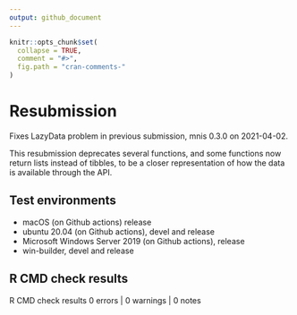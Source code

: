 ```yaml
---
output: github_document
---
```


<!-- cran-comments.md is generated from cran-comments.Rmd . Please edit that file -->

```r
knitr::opts_chunk$set(
  collapse = TRUE,
  comment = "#>",
  fig.path = "cran-comments-"
)
```

# Resubmission 
Fixes LazyData problem in previous submission, mnis 0.3.0 on 2021-04-02.

This resubmission deprecates several functions, and some functions now 
return lists instead of tibbles, to be a closer representation of how the data
is available through the API.

## Test environments

* macOS (on Github actions) release 
* ubuntu 20.04 (on Github actions), devel and release
* Microsoft Windows Server 2019 (on Github actions), release
* win-builder, devel and release

## R CMD check results

R CMD check results
0 errors | 0 warnings | 0 notes

